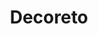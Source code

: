 ---
slug: decoreto
link: /projects/decoreto/
category: 'projects'
title: Decoreto
publicData: Sep 11th 2020
pagesCount: 11
pages: 
    - page:
        - image: ../../assets/images/projects/project-330-decoreto/decoreto-0.png
        - title: Главная,
    - page:
        - image: ../../assets/images/projects/project-330-decoreto/decoreto-1.png
        - title: Категории,
    - page:
        - image: ../../assets/images/projects/project-330-decoreto/decoreto-2.png
        - title: Доставка,
    - page:
        - image: ../../assets/images/projects/project-330-decoreto/decoreto-3.png
        - title: Фрезеровка,
    - page:
        - image: ../../assets/images/projects/project-330-decoreto/decoreto-4.png
        - title: Контакты,
    - page:
        - image: ../../assets/images/projects/project-330-decoreto/decoreto-5.png
        - title: Мебель,
    - page:
        - image: ../../assets/images/projects/project-330-decoreto/decoreto-6.png
        - title: Компании,
    - page:
        - image: ../../assets/images/projects/project-330-decoreto/decoreto-7.png
        - title: Партнерам,
    - page:
        - image: ../../assets/images/projects/project-330-decoreto/decoreto-8.png
        - title: Перегородки,
    - page:
        - image: ../../assets/images/projects/project-330-decoreto/decoreto-9.png
        - title: Модальное окно,
    - page:
        - image: ../../assets/images/projects/project-330-decoreto/decoreto-10.png
        - title: Продукты
sortIdx: 330
---